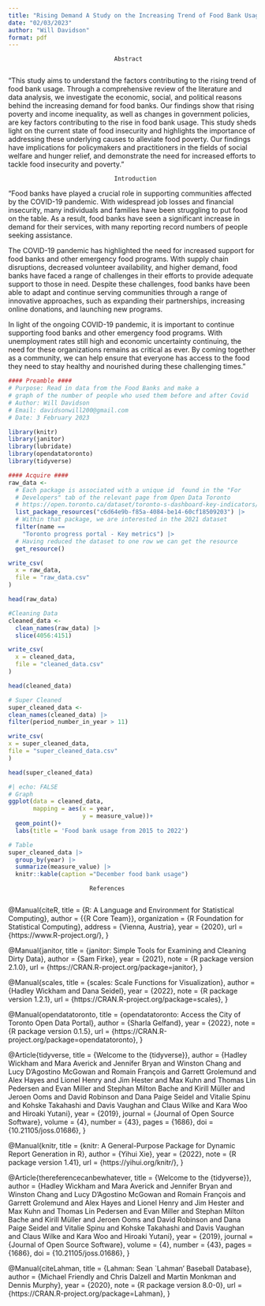 ```yaml
---
title: "Rising Demand A Study on the Increasing Trend of Food Bank Usage"
date: "02/03/2023"
author: "Will Davidson"
format: pdf
---
```




                                  Abstract                  
                     
"This study aims to understand the factors contributing to the rising trend of food bank usage. Through a comprehensive review of the literature and data analysis, we investigate the economic, social, and political reasons behind the increasing demand for food banks. Our findings show that rising poverty and income inequality, as well as changes in government policies, are key factors contributing to the rise in food bank usage. This study sheds light on the current state of food insecurity and highlights the importance of addressing these underlying causes to alleviate food poverty. Our findings have implications for policymakers and practitioners in the fields of social welfare and hunger relief, and demonstrate the need for increased efforts to tackle food insecurity and poverty."

                                  Introduction

"Food banks have played a crucial role in supporting communities affected by the COVID-19 pandemic. With widespread job losses and financial insecurity, many individuals and families have been struggling to put food on the table. As a result, food banks have seen a significant increase in demand for their services, with many reporting record numbers of people seeking assistance.

The COVID-19 pandemic has highlighted the need for increased support for food banks and other emergency food programs. With supply chain disruptions, decreased volunteer availability, and higher demand, food banks have faced a range of challenges in their efforts to provide adequate support to those in need. Despite these challenges, food banks have been able to adapt and continue serving communities through a range of innovative approaches, such as expanding their partnerships, increasing online donations, and launching new programs.

In light of the ongoing COVID-19 pandemic, it is important to continue supporting food banks and other emergency food programs. With unemployment rates still high and economic uncertainty continuing, the need for these organizations remains as critical as ever. By coming together as a community, we can help ensure that everyone has access to the food they need to stay healthy and nourished during these challenging times."

```r
#### Preamble ####
# Purpose: Read in data from the Food Banks and make a
# graph of the number of people who used them before and after Covid
# Author: Will Davidson
# Email: davidsonwill200@gmail.com  
# Date: 3 February 2023

library(knitr)
library(janitor)
library(lubridate)
library(opendatatoronto)
library(tidyverse)

#### Acquire ####
raw_data <-
  # Each package is associated with a unique id  found in the "For 
  # Developers" tab of the relevant page from Open Data Toronto
  # https://open.toronto.ca/dataset/toronto-s-dashboard-key-indicators/
  list_package_resources("c6d64e9b-f85a-4084-be14-60cf18509203") |>
  # Within that package, we are interested in the 2021 dataset
  filter(name == 
    "Toronto progress portal - Key metrics") |>
  # Having reduced the dataset to one row we can get the resource
  get_resource()

write_csv(
  x = raw_data,
  file = "raw_data.csv"
)

head(raw_data)

#Cleaning Data 
cleaned_data <-
  clean_names(raw_data) |>
  slice(4056:4151) 

write_csv(
  x = cleaned_data,
  file = "cleaned_data.csv"
)

head(cleaned_data)

# Super Cleaned 
super_cleaned_data <-
clean_names(cleaned_data) |>
filter(period_number_in_year > 11)

write_csv(
x = super_cleaned_data,
file = "super_cleaned_data.csv"
)

head(super_cleaned_data)
```

```r
#| echo: FALSE
# Graph 
ggplot(data = cleaned_data,
       mapping = aes(x = year,
                     y = measure_value))+
  geom_point()+
  labs(title = 'Food bank usage from 2015 to 2022') 

# Table 
super_cleaned_data |>
  group_by(year) |>
  summarize(measure_value) |>
  knitr::kable(caption ="December food bank usage")
```

                        
                        
                        
                        
                        
                        
                        
                        
                        
                        
                           References
                        
@Manual{citeR,
  title = {R: A Language and Environment for Statistical Computing},
  author = {{R Core Team}},
  organization = {R Foundation for Statistical Computing},
  address = {Vienna, Austria},
  year = {2020},
  url = {https://www.R-project.org/},
}

@Manual{janitor,
  title = {janitor: Simple Tools for Examining and Cleaning Dirty Data},
  author = {Sam Firke},
  year = {2021},
  note = {R package version 2.1.0},
  url = {https://CRAN.R-project.org/package=janitor},
}

@Manual{scales,
  title = {scales: Scale Functions for Visualization},
  author = {Hadley Wickham and Dana Seidel},
  year = {2022},
  note = {R package version 1.2.1},
  url = {https://CRAN.R-project.org/package=scales},
}

@Manual{opendatatoronto,
  title = {opendatatoronto: Access the City of Toronto Open Data Portal},
  author = {Sharla Gelfand},
  year = {2022},
  note = {R package version 0.1.5},
  url = {https://CRAN.R-project.org/package=opendatatoronto},
}

@Article{tidyverse,
  title = {Welcome to the {tidyverse}},
  author = {Hadley Wickham and Mara Averick and Jennifer Bryan and Winston Chang and Lucy D'Agostino McGowan and Romain François and Garrett Grolemund and Alex Hayes and Lionel Henry and Jim Hester and Max Kuhn and Thomas Lin Pedersen and Evan Miller and Stephan Milton Bache and Kirill Müller and Jeroen Ooms and David Robinson and Dana Paige Seidel and Vitalie Spinu and Kohske Takahashi and Davis Vaughan and Claus Wilke and Kara Woo and Hiroaki Yutani},
    year = {2019},
    journal = {Journal of Open Source Software},
    volume = {4},
    number = {43},
    pages = {1686},
    doi = {10.21105/joss.01686},
  }
  
@Manual{knitr,
  title = {knitr: A General-Purpose Package for Dynamic Report Generation in R},
  author = {Yihui Xie},
  year = {2022},
  note = {R package version 1.41},
  url = {https://yihui.org/knitr/},
}
  
@Article{thereferencecanbewhatever,
    title = {Welcome to the {tidyverse}},
    author = {Hadley Wickham and Mara Averick and Jennifer Bryan and Winston Chang and Lucy D'Agostino McGowan and Romain François and Garrett Grolemund and Alex Hayes and Lionel Henry and Jim Hester and Max Kuhn and Thomas Lin Pedersen and Evan Miller and Stephan Milton Bache and Kirill Müller and Jeroen Ooms and David Robinson and Dana Paige Seidel and Vitalie Spinu and Kohske Takahashi and Davis Vaughan and Claus Wilke and Kara Woo and Hiroaki Yutani},
year = {2019},
journal = {Journal of Open Source Software},
volume = {4},
number = {43},
pages = {1686},
doi = {10.21105/joss.01686},
}  


@Manual{citeLahman,
  title = {Lahman: Sean `Lahman' Baseball Database},
    author = {Michael Friendly and Chris Dalzell and Martin Monkman and Dennis Murphy},
    year = {2020},
    note = {R package version 8.0-0},
    url = {https://CRAN.R-project.org/package=Lahman},
  } 